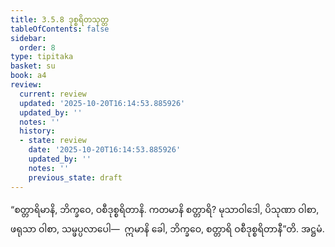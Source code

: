 ```yaml
---
title: 3.5.8 ဒုစ္စရိတသုတ္တ
tableOfContents: false
sidebar:
  order: 8
type: tipitaka
basket: su
book: a4
review:
  current: review
  updated: '2025-10-20T16:14:53.885926'
  updated_by: ''
  notes: ''
  history:
  - state: review
    date: '2025-10-20T16:14:53.885926'
    updated_by: ''
    notes: ''
    previous_state: draft
---
```



<DynamicBreadcrumb />


<ReviewStatus review={frontmatter.review} showDetails={true} />

<HypothesisAnnotation frontmatter={frontmatter} />

<Division number="148" book="a4" e="ch" v="15" p="458">

<Paragraph number="897" book="a4">
“စတ္တာရိမာနိ, ဘိက္ခဝေ, ဝစီဒုစ္စရိတာနိ. ကတမာနိ စတ္တာရိ? မုသာဝါဒေါ, ပိသုဏာ ဝါစာ, ဖရုသာ ဝါစာ, သမ္ဖပ္ပလာပေါ—  ဣမာနိ ခေါ, ဘိက္ခဝေ, စတ္တာရိ ဝစီဒုစ္စရိတာနီ”တိ.

</Paragraph>
</Division>

<Paragraph number="898" type="center" book="a4">
အဋ္ဌမံ.
</Paragraph>